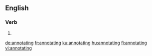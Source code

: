 
==English==

===Verb===
{{head|en|present participle}}

# {{present participle of|annotate|lang=en|nocat=1}}

[[de:annotating]]
[[fr:annotating]]
[[ku:annotating]]
[[hu:annotating]]
[[fi:annotating]]
[[vi:annotating]]